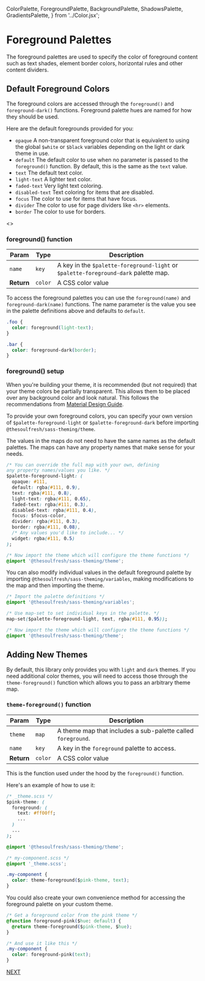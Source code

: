   ColorPalette,
  ForegroundPalette,
  BackgroundPalette,
  ShadowsPalette,
  GradientsPalette,
} from '../Color.jsx';

<Meta title="Colors/Foreground Palette" />

# Foreground Palettes

The foreground palettes are used to specify the color of foreground content
such as text shades, element border colors, horizontal rules
and other content dividers.


## Default Foreground Colors

The foreground colors are accessed through the `foreground()` and `foreground-dark()`
functions. Foreground palette hues are named for how they should be used.

Here are the default foregrounds provided for you:

- `opaque` A non-transparent foreground color that is equivalent to using the global `$white` or `$black`
    variables depending on the light or dark theme in use.
- `default` The default color to use when no parameter is passed to the `foreground()` function.
    By default, this is the same as the `text` value.
- `text` The default text color.
- `light-text` A lighter text color.
- `faded-text` Very light text coloring.
- `disabled-text` Text coloring for items that are disabled.
- `focus` The color to use for items that have focus.
- `divider` The color to use for page dividers like `<hr>` elements.
- `border` The color to use for borders.

<Story name="Foreground Palette">
  <>
    <ForegroundPalette name="Foreground" />
    <ForegroundPalette name="Foreground Dark" dark />
  </>
</Story>

### foreground() function

| Param | Type | Description |
| --- | --- | --- |
| `name` | `key` | A key in the `$palette-foreground-light` or `$palette-foreground-dark` palette map. |
| __Return__ | `color` | A CSS color value |


To access the foreground palettes you can use the `foreground(name)` and
`foreground-dark(name)` functions. The name parameter is the value you
see in the palette definitions above and defaults to `default`.

```css
.foo {
  color: foreground(light-text);
}

.bar {
  color: foreground-dark(border);
}
```

### foreground() setup

When you're building your theme, it is recommended (but not required) that your theme
colors be partially transparent. This allows them to be placed over any background
color and look natural. This follows the recommendations from
[Material Design Guide](https://material.io/design/color/text-legibility.html#text-backgrounds).

To provide your own foreground colors, you can specify your own version of
`$palette-foreground-light` or `$palette-foreground-dark` before
importing `@thesoulfresh/sass-theming/theme`.

The values in the maps do not need to have the same names as the default
palettes. The maps can have any property names that make sense for your needs.

```css
/* You can override the full map with your own, defining
any property names/values you like. */
$palette-foreground-light: (
  opaque: #111,
  default: rgba(#111, 0.9),
  text: rgba(#111, 0.8),
  light-text: rgba(#111, 0.65),
  faded-text: rgba(#111, 0.3),
  disabled-text: rgba(#111, 0.4),
  focus: $focus-color,
  divider: rgba(#111, 0.3),
  border: rgba(#111, 0.08),
  /* Any values you'd like to include... */
  widget: rgba(#111, 0.5)
);

/* Now import the theme which will configure the theme functions */
@import '@thesoulfresh/sass-theming/theme';
```

You can also modify individual values in the default foreground palette
by importing `@thesoulfresh/sass-theming/variables`, making modifications
to the map and then importing the theme.

```css
/* Import the palette definitions */
@import '@thesoulfresh/sass-theming/variables';

/* Use map-set to set individual keys in the palette. */
map-set($palette-foreground-light, text, rgba(#111, 0.95));

/* Now import the theme which will configure the theme functions */
@import '@thesoulfresh/sass-theming/theme';
```

## Adding New Themes

By default, this library only provides you with `light` and `dark` themes.
If you need additional color themes, you will need to access those through
the `theme-foreground()` function which allows you to pass an arbitrary
theme map.

### `theme-foreground()` function

| Param | Type | Description |
| --- | --- | --- |
| `theme` | `map` | A theme map that includes a sub-palette called `foreground`. |
| `name` | `key` | A key in the `foreground` palette to access. |
| __Return__ | `color` | A CSS color value |

This is the function used under the hood by the `foreground()` function.

Here's an example of how to use it:

```css
/* _theme.scss */
$pink-theme: (
  foreground: (
    text: #ff00ff;
    ...
  )
  ...
);

@import '@thesoulfresh/sass-theming/theme';

/* my-component.scss */
@import '_theme.scss';

.my-component {
  color: theme-foreground($pink-theme, text);
}
```

You could also create your own convenience method for accessing the
foreground palette on your custom theme.

```css
/* Get a foreground color from the pink theme */
@function foreground-pink($hue: default) {
  @return theme-foreground($pink-theme, $hue);
}

/* And use it like this */
.my-component {
  color: foreground-pink(text);
}
```

[NEXT](/?path=/docs/colors-background-palette--background-palette)
